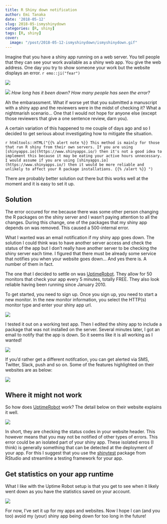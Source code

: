 ```yaml
---
title: R Shiny down notification
author: Emi Tanaka
date: '2018-05-12'
slug: 2018-05-ismyshinydown
categories: [R, shiny]
tags: [R, shiny]
cover:
  image: "/post/2018-05-12-ismyshinydown/ismyshinydown.gif"
---
```


Imagine that you have a shiny app running on a web server. You tell people that they can see your work available as a shiny web app. You give the web address. One day you try to show someone your work but the website displays an error. `r emo::ji("fear")`

![](/post/2018-05-12-ismyshinydown/yourshinyisdown.gif)

![](/post/2018-05-12-ismyshinydown/1-error.png)
*How long has it been down? How many people has seen the error?*

Ah the embarassment. What if worse yet that you submitted a manuscript with a shiny app and the reviewers were in the midst of checking it? What a nightmarish scenario... One that I would not hope for anyone else (except those reviewers that give a one sentence review, darn you). 

A certain variation of this happened to me couple of days ago and so I decided to get serious about investigating how to mitigate the situation. 

`r htmltools::HTML("{{% alert note %}}
This method is mainly for those that run R shiny from their own servers. If you are using [shinyapps.io](https://www.shinyapps.io/) then it's not a good idea to implement this because it may be eating your active hours unnecessary. I would assume if you are using [shinyapps.io](https://www.shinyapps.io/) then it would be more reliable and unlikely to affect your R package installations.
{{% /alert %}}
")`

There are probably better solution out there but this works well at the moment and it is easy to set it up. 

## Solution

The error occured for me because there was some other person changing the R packages on the shiny server and I wasn't paying attention to all the changes. During this change, one of the packages that my shiny app depends on was removed. This caused a 500-internal error. 

What I wanted was an email notification if my shiny app goes down. The solution I could think was to have another server access and check the status of the app but I don't really have another server to be checking the shiny server each time. I figured that there must be already some service that notifies you when your website goes down... And yes there is. A number of them in fact. 

The one that I decided to settle on was [UptimeRobot](https://uptimerobot.com/). They allow for 50 monitors that check your app every 5 minutes, totally FREE. They also look reliable having been running since January 2010. 

To get started, you need to sign up. Once you sign up, you need to start a new monitor. In the new monitor information, you select the HTTP(s) monitor type and enter your shiny app url. 

![](/post/2018-05-12-ismyshinydown/2-newmonitor.png)

I tested it out on a working test app. Then I edited the shiny app to include a package that was not installed on the server. Several minutes later, I got an email to notify that the app is down. So it seems like it is all working as I wanted!

![](/post/2018-05-12-ismyshinydown/3-monitorstatus.png)

If you'd rather get a different notifcation, you can get alerted via SMS, Twitter, Slack, push and so on. Some of the features highlighted on their websites are as below:

![](/post/2018-05-12-ismyshinydown/4-features.png)

## Where it might not work 

So how does [UptimeRobot](https://uptimerobot.com/) work? The detail below on their website explains it well. 

![](/post/2018-05-12-ismyshinydown/5-howitworks.png)

In short, they are checking the status codes in your website header. This however means that you may not be notified of other types of errors. This error could be an isolated part of your shiny app. These isolated erros (I think) is generally something that can be detected at the deployment of your app. For this I suggest that you use the [shinytest](https://rstudio.github.io/shinytest/articles/shinytest.html) package from RStudio and streamline a testing framework for your app. 

## Get statistics on your app runtime

What I like with the Uptime Robot setup is that you get to see when it likely went down as you have the statistics saved on your account. 

![](/post/2018-05-12-ismyshinydown/6-nowwersetup.png)

For now, I've set it up for my apps and websites. Now I hope I can (and you too) avoid my (your) shiny app being down for too long in the future!


